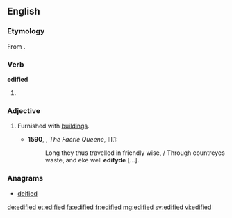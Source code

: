 ==English==
===Etymology===
From {{suffix|edify|ed}}.

===Verb===
'''edified'''

# {{en-past of|edify}}

===Adjective===
{{en-adj}}

# {{context|obsolete|lang=en}} Furnished with [[building]]s.
#*'''1590''', {{w|Edmund Spenser}}, ''The Faerie Queene'', III.1:
#*:Long they thus travelled in friendly wise, / Through countreyes waste, and eke well '''edifyde''' [...].

===Anagrams===
* [[deified#English|deified]]

[[de:edified]]
[[et:edified]]
[[fa:edified]]
[[fr:edified]]
[[mg:edified]]
[[sv:edified]]
[[vi:edified]]